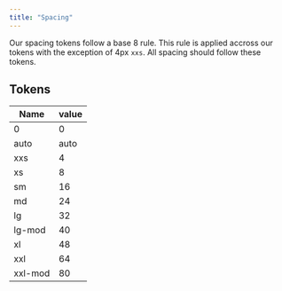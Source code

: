 ```yaml
---
title: "Spacing"
---
```


Our spacing tokens follow a base 8 rule. This rule is applied accross our tokens
with the exception of 4px `xxs`. All spacing should follow these tokens.

## Tokens

| Name | value |
|------|-------|
| 0    | 0     |
| auto | auto  |
| xxs  |  4    |
| xs   | 8     |
| sm   | 16    |
| md   | 24    |
| lg   | 32    | 
| lg-mod| 40   |
| xl   |  48   |
| xxl  |  64   |
| xxl-mod | 80 |